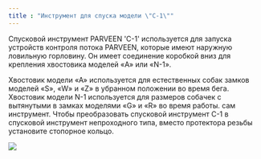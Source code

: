 ```yaml
---
title : "Инструмент для спуска модели \"C-1\""
---
```


Спусковой инструмент PARVEEN 'C-1' используется для запуска устройств контроля потока PARVEEN, которые имеют наружную ловильную горловину. Он имеет соединение коробкой вниз для крепления хвостовика моделей «A» или «N-1».

Хвостовик модели «А» используется для естественных собак замков моделей «S», «W» и «Z» в убранном положении во время бега. Хвостовик модели N-1 используется для размеров собачек с вытянутыми в замках моделями «G» и «R» во время работы. сам инструмент. Чтобы преобразовать спусковой инструмент C-1 в спусковой инструмент непроходного типа, вместо протектора резьбы установите стопорное кольцо.

<img src="./model-c-1-running-tool.png" />